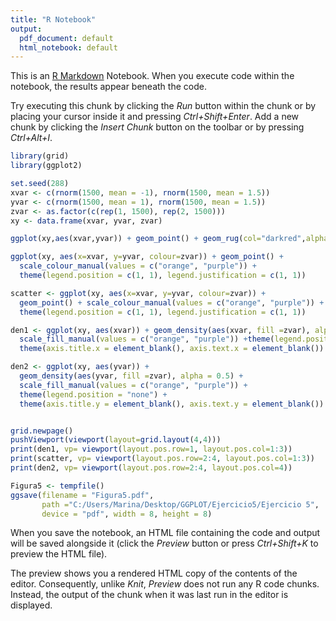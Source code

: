 ---
title: "R Notebook"
output:
  pdf_document: default
  html_notebook: default
---

This is an [R Markdown](http://rmarkdown.rstudio.com) Notebook. When you execute code within the notebook, the results appear beneath the code. 

Try executing this chunk by clicking the *Run* button within the chunk or by placing your cursor inside it and pressing *Ctrl+Shift+Enter*. 
Add a new chunk by clicking the *Insert Chunk* button on the toolbar or by pressing *Ctrl+Alt+I*.
```{r}
library(grid)
library(ggplot2)

set.seed(288)
xvar <- c(rnorm(1500, mean = -1), rnorm(1500, mean = 1.5))
yvar <- c(rnorm(1500, mean = 1), rnorm(1500, mean = 1.5))
zvar <- as.factor(c(rep(1, 1500), rep(2, 1500)))
xy <- data.frame(xvar, yvar, zvar)

ggplot(xy,aes(xvar,yvar)) + geom_point() + geom_rug(col="darkred",alpha=.1)

ggplot(xy, aes(x=xvar, y=yvar, colour=zvar)) + geom_point() +
  scale_colour_manual(values = c("orange", "purple")) +
  theme(legend.position = c(1, 1), legend.justification = c(1, 1))

scatter <- ggplot(xy, aes(x=xvar, y=yvar, colour=zvar)) +
  geom_point() + scale_colour_manual(values = c("orange", "purple")) +
  theme(legend.position = c(1, 1), legend.justification = c(1, 1))

den1 <- ggplot(xy, aes(xvar)) + geom_density(aes(xvar, fill =zvar), alpha = 0.5) +
  scale_fill_manual(values = c("orange", "purple")) +theme(legend.position = "none") +
  theme(axis.title.x = element_blank(), axis.text.x = element_blank())

den2 <- ggplot(xy, aes(yvar)) + 
  geom_density(aes(yvar, fill =zvar), alpha = 0.5) + 
  scale_fill_manual(values = c("orange", "purple")) +
  theme(legend.position = "none") + 
  theme(axis.title.y = element_blank(), axis.text.y = element_blank()) + coord_flip()


grid.newpage()
pushViewport(viewport(layout=grid.layout(4,4)))
print(den1, vp= viewport(layout.pos.row=1, layout.pos.col=1:3))
print(scatter, vp= viewport(layout.pos.row=2:4, layout.pos.col=1:3))
print(den2, vp= viewport(layout.pos.row=2:4, layout.pos.col=4))

Figura5 <- tempfile()
ggsave(filename = "Figura5.pdf",
       path ="C:/Users/Marina/Desktop/GGPLOT/Ejercicio5/Ejercicio 5", 
       device = "pdf", width = 8, height = 8)
```

When you save the notebook, an HTML file containing the code and output will be saved alongside it (click the *Preview* button or press *Ctrl+Shift+K* to preview the HTML file).

The preview shows you a rendered HTML copy of the contents of the editor. Consequently, unlike *Knit*, *Preview* does not run any R code chunks. Instead, the output of the chunk when it was last run in the editor is displayed.
